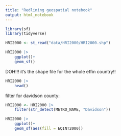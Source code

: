 ```yaml
---
title: "Redlining geospatial notebook"
output: html_notebook
---
```


```r
library(sf)
library(tidyverse)
```

```r
HRI2000 <- st_read("data/HRI2000/HRI2000.shp")
```


```r
HRI2000 |> 
    ggplot()+
    geom_sf()
```

DOH!!! it's the shape file for the whole effin country!!

```r
HRI2000 |> 
    head()
```
filter for davidson county:
```r
HRI2000 <- HRI2000 |> 
    filter(str_detect(METRO_NAME, "Davidson"))

```
```r
HRI2000 |> 
    ggplot()+
    geom_sf(aes(fill = EQINT2000))
```


